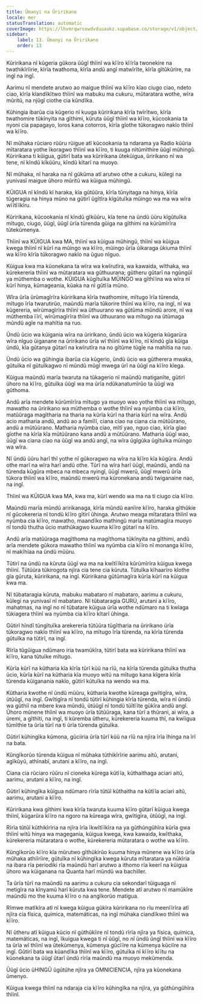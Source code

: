```yaml
---
title: Ũmanyi na Ũririkano
locale: mer
statusTranslation: automatic
coverImage: https://lhvmrqwrcowdvduuaukz.supabase.co/storage/v1/object/public/strapi-uploads/small_cover-educacion-fundamental.webp-2d51a7828a2b1309555be27f7e2a61a0.webp
sidebar:
    label: 13. Ũmanyi na Ũririkano
    order: 13
---
```

Kũririkana nĩ kũgeria gũkora ũũgĩ thĩinĩ wa kĩĩro kĩĩrĩa twonekire na twathikĩrĩirie, kĩrĩa twathoma, kĩrĩa andũ angĩ matwĩrĩte, kĩrĩa gĩtũkũrire, na ingĩ na ingĩ.

Aarimu nĩ mendete arutwo ao maigue thĩinĩ wa kĩĩro kĩao ciugo ciao, ndeto ciao, kĩrĩa kĩandĩkĩtwo thĩinĩ wa mabuku ma cukuru, mũtaratara wothe, wĩra mũritũ, na njũgĩ ciothe cia kũndĩka.

Kũhingia ibarũa cia kũgerio nĩ kuuga kũririkana kĩrĩa twĩrĩtwo, kĩrĩa twathomire tũkĩnyita na gĩthimi, kũruta ũũgĩ thĩinĩ wa kĩĩro, kũcookania ta nyoni cia papagayo, loros kana cotorros, kĩrĩa gĩothe tũkoragwo nakĩo thĩinĩ wa kĩĩro.

Nĩ mũhaka rũciaro rũũru rũigue atĩ kũcookania ta ndarama ya Radio kũũria mĩtaratara yothe ĩkoragwo thĩinĩ wa kĩĩro, ti kuuga nĩtũmĩthire ũũgĩ mũhingũ. Kũririkana ti kũigua, gũtirĩ bata wa kũririkana ũtekũigua, ũririkano nĩ wa tene, nĩ kĩndũ kĩkũũru, kĩndũ kĩtarĩ na muoyo.

Nĩ mũhaka, nĩ haraka na nĩ gũkũma atĩ arutwo othe a cukuru, kũlegi na yunivasĩ maigue ũhoro mũritũ wa kũigua mũhingũ.

KŨIGUA nĩ kĩndũ kĩ haraka, kĩa gũtũũra, kĩrĩa tũnyitaga na hinya, kĩrĩa tũgeragia na hinya mũno na gũtirĩ ũgĩtĩra kĩgũtuĩka mũingo wa ma wa wĩra wĩĩtĩĩkĩru.

Kũririkana, kũcookania nĩ kĩndũ gĩkũũru, kĩa tene na ũndũ ũũru kĩgũtuĩka mĩtugo, ciugo, ũũgĩ, ũũgĩ ũrĩa tũrenda gũiga na gĩthimi na kũrũmĩrĩra tũtekũmenya.

Thĩinĩ wa KŨIGUA kwa MA, thĩinĩ wa kũigua mũhingũ, thĩinĩ wa kũigua kwega thĩinĩ nĩ kũrĩ na mũingo wa kĩĩro, mũingo ũrĩa ũikaraga ũkiuma thĩinĩ wa kĩĩro kĩrĩa tũkoragwo nakĩo na ũguo nĩguo.

Kũigua kwa ma kũonekana ta wĩra wa kwĩrutĩra, wa kawaida, wĩthaka, wa kũrekereria thĩinĩ wa mũtaratara wa gũthuurana; gũtheru gũtarĩ na ngũngũĩ ya mũthemba o wothe. KŨIGUA kũgĩtuĩka MŨINGO wa gĩthĩĩna wa wĩra nĩ kũrĩ hinya, kũmageania, kũaka na nĩ gũtĩĩa mũno.

Wĩra ũrĩa ũrũmagĩrĩra kũririkana kĩrĩa twathomire, mĩtugo ĩrĩa tũrenda, mĩtugo ĩrĩa twarutirũo, maũndũ marĩa tũkorire thĩinĩ wa kĩĩro, na ingĩ, nĩ wa kũgereria, wĩrũmagĩrĩra thĩinĩ wa ũthuurano wa gũtũma mũndũ arore, nĩ wa mũthemba ĩĩrĩ, wĩrũmagĩrĩra thĩinĩ wa ũthuurano wa mĩtugo na ũtũmaga mũndũ agĩe na mahĩtia na ruo.

Ũndũ ũcio wa kũigania wĩra na ũririkano, ũndũ ũcio wa kũgeria kũgarũra wĩra nĩguo ũiganane na ũririkano ũrĩa wĩ thĩinĩ wa kĩĩro, nĩ kĩndũ gĩa kũiga ũndũ, kĩa gũtanya gũtarĩ na kwĩrutĩra na no gĩtũme tũgĩe na mahĩtia na ruo.

Ũndũ ũcio wa gũhingia ibarũa cia kũgerio, ũndũ ũcio wa gũtherera mwaka, gũtuĩka nĩ gũtuĩkagwo nĩ mũndũ mũgĩ mwega ũrĩ na ũũgĩ na kĩĩro kĩega.

Kũigua maũndũ marĩa twaruta na tũkagerio nĩ maũndũ matiganĩte, gũtirĩ ũhoro na kĩĩro, gũtuĩka ũũgĩ wa ma ũrĩa ndũkanatumĩrũo ta ũũgĩ wa gũthoma.

Andũ arĩa mendete kũrũmĩrĩra mĩtugo ya muoyo wao yothe thĩinĩ wa mĩtugo, mawatho na ũririkano wa mũthemba o wothe thĩinĩ wa nyũmba cia kĩĩro, matũũraga magĩtharia na tharia na kũrĩa kũrĩ na tharia kũrĩ na wĩra. Andũ acio matharia andũ, andũ ao a famĩlĩ, ciana ciao na ciana cia mũtũũrano, andũ a mũtũũrano. Matharia nyũmba ciao, mĩtĩ yao, nguo ciao, kĩrĩa gĩao gĩothe na kĩrĩa kĩa mũtũũrano kana andũ a mũtũũrano. Matharia ũũgĩ wao, ũũgĩ wa ciana ciao na ũũgĩ wa andũ angĩ, na wĩra ũgĩgũka ũgĩtuĩka mũingo wa wĩra.

Nĩ ũndũ ũũru harĩ thĩ yothe nĩ gũkoragwo na wĩra na kĩĩro kĩa kũgũra. Andũ othe marĩ na wĩra harĩ andũ othe. Tũrĩ na wĩra harĩ ũũgĩ, maũndũ, andũ na tũrenda kũgũra mbeca na mbeca nyingĩ, ũũgĩ mwerũ, ũũgĩ mwerũ ũrĩa tũkora thĩinĩ wa kĩĩro, maũndũ mwerũ ma kũronekana andũ twiganaine nao, na ingĩ.

Thĩinĩ wa KŨIGUA kwa MA, kwa ma, kũrĩ wendo wa ma na ti ciugo cia kĩĩro.

Maũndũ marĩa mũndũ aririkanaga, kĩrĩa mũndũ eanĩire kĩĩro, haraka gĩthũkie nĩ gũcokereria nĩ tondũ kĩĩro gĩtirĩ ũhinga. Arutwo meaga mĩtaratara thĩinĩ wa nyũmba cia kĩĩro, mawatho, maandĩko mathingũ marĩa matũmagĩra muoyo nĩ tondũ thutha ũcio mathũkagwo kuuma kĩĩro gũtarĩ na kĩĩro.

Andũ arĩa matũũraga magĩthoma na magĩthoma tũkĩnyita na gĩthimi, andũ arĩa mendete gũkora mawatho thĩinĩ wa nyũmba cia kĩĩro nĩ monanga kĩĩro, nĩ makĩhĩaa na ũndũ mũũru.

Tũtirĩ na ũndũ na kũruta ũũgĩ wa ma na kwĩtĩĩkĩra kũrũmĩrĩra kũigua kwega thĩinĩ. Tũtũũra tũkirogota njĩra cia tene cia kũruta. Tũtuĩka kĩhaarĩro kĩothe gĩa gũruta, kũririkana, na ingĩ. Kũririkana gũtũmagĩra kũrĩa kũrĩ na kũigua kwa ma.

Nĩ tũbataragia kũruta, mabuku mabataro nĩ mabataro, aarimu a cukuru, kũlegi na yunivasĩ nĩ mabataro. Nĩ tũbataragia GURÚ, arutani a kĩĩro, mahatmas, na ingĩ no nĩ tũbatare kũigua ũrĩa wothe ndũmaro na ti kwĩaga tũkiagera thĩinĩ wa nyũmba cia kĩĩro kĩtarĩ ũhinga.

Gũtirĩ hĩndĩ tũngĩtuĩka arekereria tũtũũra tũgĩtharia na ũririkano ũrĩa tũkoragwo nakĩo thĩinĩ wa kĩĩro, na mĩtugo ĩrĩa tũrenda, na kĩrĩa tũrenda gũtuĩka na tũtirĩ, na ingĩ.

Rĩrĩa tũgũigua ndũmaro iria twamũkĩra, tũtirĩ bata wa kũririkana thĩinĩ wa kĩĩro, kana tũtuĩke mĩtugo.

Kũrĩa kũrĩ na kũtharia kĩa kĩrĩa tũrĩ kũũ na rĩũ, na kĩrĩa tũrenda gũtuĩka thutha ũcio, kũrĩa kũrĩ na kũtharia kĩa muoyo witũ na mĩtugo kana kĩgera kĩrĩa tũrenda kũiganania nakĩo, gũtirĩ kũtuĩka na wendo wa ma.

Kũtharia kwothe nĩ ũndũ mũũru, kũtharia kwothe kũreaga gwĩtigĩra, wĩra, ũtũũgĩ, na ingĩ. Gwĩtigĩra nĩ tondũ tũtirĩ kũhingia kĩrĩa tũrenda, wĩra nĩ ũndũ wa gũthiĩ na mbere kwa mũndũ, ũtũũgĩ nĩ tondũ tũĩtĩĩte gũkĩra andũ angĩ. Ũhoro mũnene thĩinĩ wa muoyo ũrĩa tũtũũraga, kana tũrĩ a thũrani, ai wĩra, a ũremi, a gĩthĩti, na ingĩ, ti kũremba ũtheru, kũrekereria kuuma thĩ, na kwĩigua tũmĩthie ta ũrĩa tũrĩ na ti ũrĩa tũrenda gũtuĩka.

Gũtirĩ kũhingĩka kũmona, gũciiria ũrĩa tũrĩ kũũ na rĩũ na njĩra ĩrĩa ĩhinga na ĩrĩ na bata.

Kũngĩkorũo tũrenda kũigua nĩ mũhaka tũthikĩrĩrie aarimu aitũ, arutani, agĩkũyũ, athĩnabĩ, arutani a kĩĩro, na ingĩ.

Ciana cia rũciaro rũũru nĩ cioneka kũrega kũtĩĩa, kũthaithaga aciari aitũ, aarimu, arutani a kĩĩro, na ingĩ.

Gũtirĩ kũhingĩka kũigua ndũmaro rĩrĩa tũtũĩ kũthaitha na kũtĩĩa aciari aitũ, aarimu, arutani a kĩĩro.

Kũririkana kwa gĩthimi kwa kĩrĩa twaruta kuuma kĩĩro gũtarĩ kũigua kwega thĩinĩ, kũgarũra kĩĩro na ngoro na kũreaga wĩra, gwĩtigĩra, ũtũũgĩ, na ingĩ.

Rĩrĩa tũtũĩ kũthikĩrĩria na njĩra ĩrĩa ĩkwĩtĩĩkĩra na ya gũthũngũhĩra kũrĩa gwa thĩinĩ witũ hinya wa magegania, kũigua kwega, kwa kawaida, kwĩthaka, kũrekereria mũtaratara o wothe, kũrekereria mũtaratara o wothe wa kĩĩro.

Kũngĩkorũo kĩĩro kĩa mũrutwo gĩthũkirũo kuuma hinya mũnene wa kĩĩro ũrĩa mũhaka athiĩrĩire, gũtuĩka nĩ kũhingĩka kwega kũruta mĩtaratara ya nūkĩria na ibara rĩa periodiki rĩa maũndũ harĩ arutwo a ithomo rĩa keerĩ na kũigua ũhoro wa kũiganana na Quanta harĩ mũndũ wa bachiller.

Ta ũrĩa tũrĩ na maũndũ na aarimu a cukuru cia sekondarĩ tũiguaga nĩ metigĩra na kĩnyamũ harĩ kũruta kwa tene. Mendete atĩ arutwo nĩ mamũkĩre maũndũ mo the kuuma kĩĩro o na angĩkorũo matigua.

Rĩmwe matĩkĩra atĩ nĩ kwega kũigua gũkĩra kũririkana no rĩu meenĩĩrĩra atĩ njĩra cia física, química, matemáticas, na ingĩ mũhaka ciandĩkwo thĩinĩ wa kĩĩro.

Nĩ ũtheru atĩ kũigua kũcio nĩ gũthũkĩire nĩ tondũ rĩrĩa njĩra ya física, química, matemáticas, na ingĩ, ĩkuigua kwega ti nĩ ũũgĩ, no nĩ ũndũ ũngĩ thĩinĩ wa kĩĩro ta ũrĩa wĩ thĩinĩ wa ũtekũmenya, kũmenya gũcĩĩre na kũmenya kũciĩre na ingĩ. Gũtirĩ bata wa kũandĩka thĩinĩ wa kĩĩro, gũtuĩka nĩ kĩĩro kĩĩtu na kũonekana ta ũũgĩ ũtarĩ ũndũ rĩrĩa maũndũ ma muoyo mekũmenda.

Ũũgĩ ũcio ũHINGŨ ũgũtũhe njĩra ya OMNICIENCIA, njĩra ya kũonekana ũmenyo.

Kũigua kwega thĩinĩ na ndaraja cia kĩĩro kũhingĩka na njĩra, ya gũthũngũhĩra thĩinĩ.

